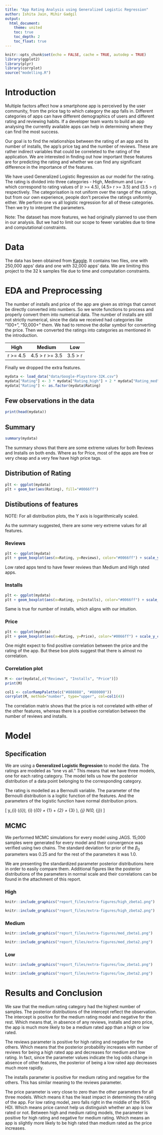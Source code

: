 ```yaml
---
title: "App Rating Analysis using Generalized Logistic Regression"
author: Ishita Jain, Mihir Gadgil
output:
  html_document:
    theme: united
    toc: true
    toc_depth: 2
    toc_float: true
---
```


```r
knitr::opts_chunk$set(echo = FALSE, cache = TRUE, autodep = TRUE)
library(ggplot2)
library(plyr)
library(corrplot)
source("modelling.R")
```

# Introduction

Multiple factors affect how a smartphone app is perceived by the user community, from the price tag to which category the app falls in. Different categories of apps can have different demographics of users and different rating and reviewing habits. If a developer team wants to build an app analysing the currently available apps can help in determining where they can find the most success.

Our goal is to find the relationships between the rating of an app and its number of installs, the app's price tag and the number of reviews. These are rather indirect variables that could be correleted to the rating of the application. We are interested in finding out how important these features are for predicting the rating and whether we can find any significant difference in the importance of the features.

We have used Generalized Logistic Regression as our model for the rating. The rating is divided into three categories - High, Medimum and Low - which correspond to rating values of (r >= 4.5), (4.5> r >= 3.5) and (3.5 > r) respectively. The categorisation is not uniform over the range of the ratings, but from our own experience, people don't perceive the ratings uniformly either. We perform one vs all logistic regression for all of these categories. Then we try to interpret the parameters.

Note: The dataset has more features, we had originally planned to use them in our analysis. But we had to limit our scope to fewer variables due to time and computational constraints.

# Data

The data has been obtained from [Kaggle](https://www.kaggle.com/gauthamp10/google-playstore-apps). It contains two files, one with 250,000 apps' data and one with 32,000 apps' data. We are limiting this project to the 32 k samples file due to time and computation constraints.

# EDA and Preprocessing

The number of installs and price of the app are given as strings that cannot be directly converted into numbers. So we wrote functions to process and properly convert them into numerical data. The number of installs are still not strictly numerical, since the data we received had categories like "100+", "10,000+" them. We had to remove the dollar symbol for converting the price. Then we converted the ratings into categories as mentioned in the introduction.

| High     | Medium         | Low     |
|:--------:|:--------------:|:-------:|
| r >= 4.5 | 4.5 > r >= 3.5 | 3.5 > r |

Finally we dropped the extra features.

```r
mydata <- load_data("data/Google-Playstore-32K.csv")
mydata["Rating"] <- 3 * mydata["Rating_high"] + 2 * mydata["Rating_med"] + 1 * mydata["Rating_low"]
mydata["Rating"] <- as.factor(mydata$Rating)
```

## Few observations in the data
```r
print(head(mydata))
```

## Summary
```r
summary(mydata)
```
The summary shows that there are some extreme values for both Reviews and Installs on both ends. Where as for Price, most of the apps are free or very cheap and a very few have high price tags.

## Distribution of Rating
```r
plt <- ggplot(mydata)
plt + geom_bar(aes(Rating), fill="#0066ff")
```

## Distibutions of features

NOTE: For all distribution plots, the Y axis is logarithmically scaled.

As the summary suggested, there are some very extreme values for all features.

### Reviews
```r
plt <- ggplot(mydata)
plt + geom_boxplot(aes(x=Rating, y=Reviews), color="#0066ff") + scale_y_continuous(trans = "log10")
```

Low rated apps tend to have fewer reviews than Medium and High rated apps.

### Installs
```r
plt <- ggplot(mydata)
plt + geom_boxplot(aes(x=Rating, y=Installs), color="#0066ff") + scale_y_continuous(trans = "log10")
```

Same is true for number of installs, which aligns with our intuition.

### Price
```r
plt <- ggplot(mydata)
plt + geom_boxplot(aes(x=Rating, y=Price), color="#0066ff") + scale_y_continuous(trans = "log10")
```

One might expect to find positive correlation between the price and the rating of the app. But these box plots suggest that there is almost no correlation.

### Correlation plot
```r
M <- cor(mydata[,c("Reviews", "Installs", "Price")])
print(M)
```

```r
col1 <- colorRampPalette(c("#888888", "#880000"))
corrplot(M, method="number", type="upper", col=col1(4))
```

The correlation matrix shows that the price is not correlated with either of the other features, whereas there is a positive correlation between the number of reviews and installs.

# Model

## Specification

We are using a **Generalized Logistic Regression** to model the data. The ratings are modeled as "one vs all." This means that we have three models, one for each rating category. The model tells us how the posterior distribution of a data point belonging to the corresponding category.

The rating is modelled as a Bernoulli variable. The parameter of the Bernoulli distribution is a logitic function of the features. And the parameters of the logistic function have normal distribution priors.

\[
y_{i} \leftarrow \mathrm{Bernoulli}\left(\mu_{i}\right), \mu_{i} \leftarrow \mathrm{logistic}\left(\beta_{0} + \beta_{1} \cdot \mathrm{Reviews} + \beta_{2} \cdot \mathrm{Installs} + \beta_{3} \cdot \mathrm{Price}\right), \beta_{j} \leftarrow N(0, \sigma_{j})
\]

## MCMC

We performed MCMC simulations for every model using JAGS. 15,000 samples were generated for every model and their convergence was verified using two chains. The standard deviation for prior of the $\beta_{0}$ parameters was 0.25 and for the rest of the parameters it was 1.0.

We are presenting the standardized parameter posterior distributions here in order to easily compare them. Additional figures like the posterior distributions of the parameters in normal scale and their correlations can be found in the attachment of this report.

### High
```r
knitr::include_graphics("report_files/extra-figures/high_zbeta1.png")
```
```r
knitr::include_graphics("report_files/extra-figures/high_zbeta2.png")
```

### Medium
```r
knitr::include_graphics("report_files/extra-figures/med_zbeta1.png")
```
```r
knitr::include_graphics("report_files/extra-figures/med_zbeta2.png")
```

### Low
```r
knitr::include_graphics("report_files/extra-figures/low_zbeta1.png")
```
```r
knitr::include_graphics("report_files/extra-figures/low_zbeta2.png")
```

# Results and Conclusion

We saw that the medium rating category had the highest number of samples. The posterior distributions of the intercept reflect the observation. The intercept is positive for the medium rating model and negative for the rest. Which means that, in absence of any reviews, installs and zero price, the app is much more likely to be a medium rated app than a high or low rated.

The reviews parameter is positive for high rating and negative for the others. Which means that the posterior probability increases with number of reviews for being a high rated app and decreases for medium and low rating. In fact, since the parameter values indicate the log odds change in absence of other features, the posterior of being a low rated app decreases much more rapidly.

The installs parameter is positive for medium rating and negative for the others. This has similar meaning to the reviews parameter.

The price parameter is very close to zero than the other parameters for all three models. Which means it has the least impact in determining the rating of the app. For low rating model, zero falls right in the middle of the 95% HDI. Which means price cannot help us distinguish whether an app is low rated or not. Between high and medium rating models, the parameter is positive for high rating and negative for medium rating. Which means an app is slightly more likely to be high rated than medium rated as the price increases.

